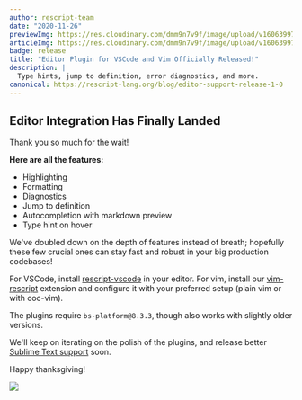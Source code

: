 ```yaml
---
author: rescript-team
date: "2020-11-26"
previewImg: https://res.cloudinary.com/dmm9n7v9f/image/upload/v1606399719/Reason%20Association/rescript-lang.org/editor_support_preview_mcgpfo.jpg
articleImg: https://res.cloudinary.com/dmm9n7v9f/image/upload/v1606399722/Reason%20Association/rescript-lang.org/editor_support_article_rnlmxj.jpg
badge: release
title: "Editor Plugin for VSCode and Vim Officially Released!"
description: |
  Type hints, jump to definition, error diagnostics, and more.
canonical: https://rescript-lang.org/blog/editor-support-release-1-0
---
```



## Editor Integration Has Finally Landed

Thank you so much for the wait!

**Here are all the features:**
- Highlighting
- Formatting
- Diagnostics
- Jump to definition
- Autocompletion with markdown preview
- Type hint on hover

We've doubled down on the depth of features instead of breath; hopefully these few crucial ones can stay fast and robust in your big production codebases!

For VSCode, install [rescript-vscode](https://marketplace.visualstudio.com/items?itemName=chenglou92.rescript-vscode) in your editor. For vim, install our [vim-rescript](https://github.com/rescript-lang/vim-rescript) extension and configure it with your preferred setup (plain vim or with coc-vim).

The plugins require `bs-platform@8.3.3`, though also works with slightly older versions.

We'll keep on iterating on the polish of the plugins, and release better [Sublime Text support](https://github.com/rescript-lang/rescript-sublime) soon.

Happy thanksgiving!

<Image withShadow={false} src="https://res.cloudinary.com/dmm9n7v9f/image/upload/v1606399722/Reason%20Association/rescript-lang.org/editor_support_article_rnlmxj.jpg" caption="ReScript now offers autocompletion for VSCode and neovim (Sublime coming soon)"/>
